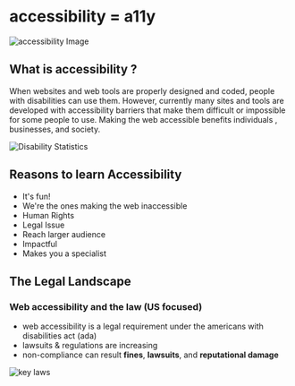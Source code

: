 # accessibility = a11y

![accessibility Image](images/accessibility.png)

## What is accessibility ?

When websites and web tools are properly designed and coded, people with disabilities can use them. However, currently many sites and tools are developed with accessibility barriers that make them difficult or impossible for some people to use. Making the web accessible benefits individuals , businesses, and society.

![Disability Statistics](images/disability_statistics.png)

## Reasons to learn Accessibility
- It's fun!
- We're the ones making the web inaccessible 
- Human Rights 
- Legal Issue
- Reach larger audience
- Impactful
- Makes you a specialist

## The Legal Landscape
### Web accessibility and the law (US focused)
- web accessibility is a legal requirement under the americans with disabilities act (ada)
- lawsuits & regulations are increasing 
- non-compliance can result **fines**, **lawsuits**, and **reputational damage**

![key laws](images/laws.png)
